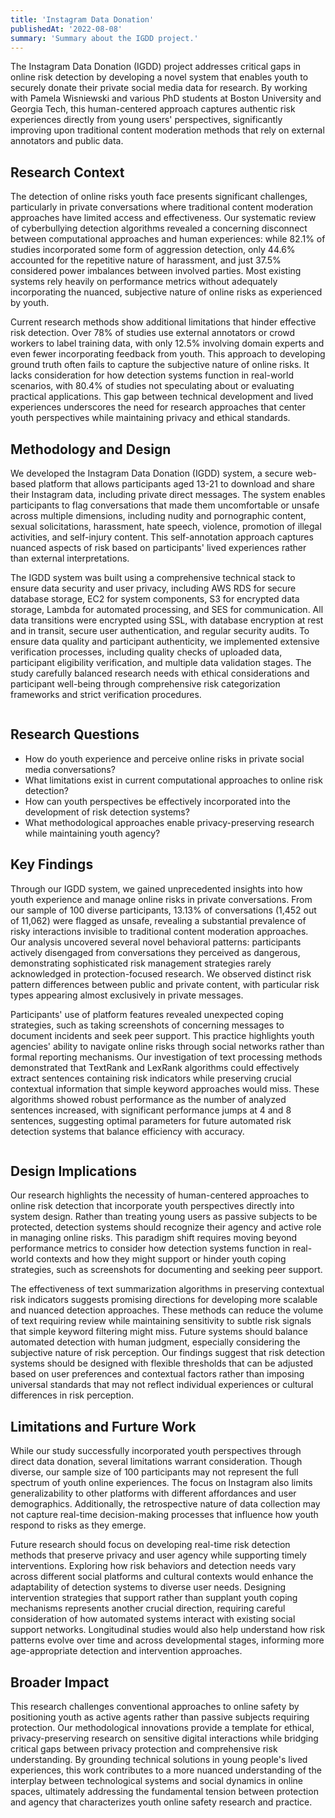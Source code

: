 ```yaml
---
title: 'Instagram Data Donation'
publishedAt: '2022-08-08'
summary: 'Summary about the IGDD project.'
---
```


The Instagram Data Donation (IGDD) project addresses critical gaps in online risk detection by developing a novel system that enables youth to securely donate their private social media data for research. By working with Pamela Wisniewski and various PhD students at Boston University and Georgia Tech, this human-centered approach captures authentic risk experiences directly from young users' perspectives, significantly improving upon traditional content moderation methods that rely on external annotators and public data.

## Research Context
The detection of online risks youth face presents significant challenges, particularly in private conversations where traditional content moderation approaches have limited access and effectiveness. Our systematic review of cyberbullying detection algorithms revealed a concerning disconnect between computational approaches and human experiences: while 82.1% of studies incorporated some form of aggression detection, only 44.6% accounted for the repetitive nature of harassment, and just 37.5% considered power imbalances between involved parties. Most existing systems rely heavily on performance metrics without adequately incorporating the nuanced, subjective nature of online risks as experienced by youth.

Current research methods show additional limitations that hinder effective risk detection. Over 78% of studies use external annotators or crowd workers to label training data, with only 12.5% involving domain experts and even fewer incorporating feedback from youth. This approach to developing ground truth often fails to capture the subjective nature of online risks. It lacks consideration for how detection systems function in real-world scenarios, with 80.4% of studies not speculating about or evaluating practical applications. This gap between technical development and lived experiences underscores the need for research approaches that center youth perspectives while maintaining privacy and ethical standards.

## Methodology and Design
We developed the Instagram Data Donation (IGDD) system, a secure web-based platform that allows participants aged 13-21 to download and share their Instagram data, including private direct messages. The system enables participants to flag conversations that made them uncomfortable or unsafe across multiple dimensions, including nudity and pornographic content, sexual solicitations, harassment, hate speech, violence, promotion of illegal activities, and self-injury content. This self-annotation approach captures nuanced aspects of risk based on participants' lived experiences rather than external interpretations.

The IGDD system was built using a comprehensive technical stack to ensure data security and user privacy, including AWS RDS for secure database storage, EC2 for system components, S3 for encrypted data storage, Lambda for automated processing, and SES for communication. All data transitions were encrypted using SSL, with database encryption at rest and in transit, secure user authentication, and regular security audits. To ensure data quality and participant authenticity, we implemented extensive verification processes, including quality checks of uploaded data, participant eligibility verification, and multiple data validation stages. The study carefully balanced research needs with ethical considerations and participant well-being through comprehensive risk categorization frameworks and strict verification procedures.

<Image 
src="/instagram_data_donation/igdd_system.png"
alt=""
width={800}
height={600}
caption="IGDD system architecture showing the flow from user data submission through AWS cloud processing and storage to the conversation flagging interface."
/>

## Research Questions
- How do youth experience and perceive online risks in private social media conversations?
- What limitations exist in current computational approaches to online risk detection?
- How can youth perspectives be effectively incorporated into the development of risk detection systems?
- What methodological approaches enable privacy-preserving research while maintaining youth agency?

## Key Findings
Through our IGDD system, we gained unprecedented insights into how youth experience and manage online risks in private conversations. From our sample of 100 diverse participants, 13.13% of conversations (1,452 out of 11,062) were flagged as unsafe, revealing a substantial prevalence of risky interactions invisible to traditional content moderation approaches. Our analysis uncovered several novel behavioral patterns: participants actively disengaged from conversations they perceived as dangerous, demonstrating sophisticated risk management strategies rarely acknowledged in protection-focused research. We observed distinct risk pattern differences between public and private content, with particular risk types appearing almost exclusively in private messages.

Participants' use of platform features revealed unexpected coping strategies, such as taking screenshots of concerning messages to document incidents and seek peer support. This practice highlights youth agencies' ability to navigate online risks through social networks rather than formal reporting mechanisms. Our investigation of text processing methods demonstrated that TextRank and LexRank algorithms could effectively extract sentences containing risk indicators while preserving crucial contextual information that simple keyword approaches would miss. These algorithms showed robust performance as the number of analyzed sentences increased, with significant performance jumps at 4 and 8 sentences, suggesting optimal parameters for future automated risk detection systems that balance efficiency with accuracy.

<Image 
src="/instagram_data_donation/igdd_ui.png"
alt=""
width={800}
height={600}
caption="IGDD interface showing the conversation selection panel (left), risk level and type categorization options (center), and additional contextual information collection (right) for participant risk flagging."
/>

## Design Implications
Our research highlights the necessity of human-centered approaches to online risk detection that incorporate youth perspectives directly into system design. Rather than treating young users as passive subjects to be protected, detection systems should recognize their agency and active role in managing online risks. This paradigm shift requires moving beyond performance metrics to consider how detection systems function in real-world contexts and how they might support or hinder youth coping strategies, such as screenshots for documenting and seeking peer support.

The effectiveness of text summarization algorithms in preserving contextual risk indicators suggests promising directions for developing more scalable and nuanced detection approaches. These methods can reduce the volume of text requiring review while maintaining sensitivity to subtle risk signals that simple keyword filtering might miss. Future systems should balance automated detection with human judgment, especially considering the subjective nature of risk perception. Our findings suggest that risk detection systems should be designed with flexible thresholds that can be adjusted based on user preferences and contextual factors rather than imposing universal standards that may not reflect individual experiences or cultural differences in risk perception.

## Limitations and Furture Work
While our study successfully incorporated youth perspectives through direct data donation, several limitations warrant consideration. Though diverse, our sample size of 100 participants may not represent the full spectrum of youth online experiences. The focus on Instagram also limits generalizability to other platforms with different affordances and user demographics. Additionally, the retrospective nature of data collection may not capture real-time decision-making processes that influence how youth respond to risks as they emerge.

Future research should focus on developing real-time risk detection methods that preserve privacy and user agency while supporting timely interventions. Exploring how risk behaviors and detection needs vary across different social platforms and cultural contexts would enhance the adaptability of detection systems to diverse user needs. Designing intervention strategies that support rather than supplant youth coping mechanisms represents another crucial direction, requiring careful consideration of how automated systems interact with existing social support networks. Longitudinal studies would also help understand how risk patterns evolve over time and across developmental stages, informing more age-appropriate detection and intervention approaches.

## Broader Impact
This research challenges conventional approaches to online safety by positioning youth as active agents rather than passive subjects requiring protection. Our methodological innovations provide a template for ethical, privacy-preserving research on sensitive digital interactions while bridging critical gaps between privacy protection and comprehensive risk understanding. By grounding technical solutions in young people's lived experiences, this work contributes to a more nuanced understanding of the interplay between technological systems and social dynamics in online spaces, ultimately addressing the fundamental tension between protection and agency that characterizes youth online safety research and practice.